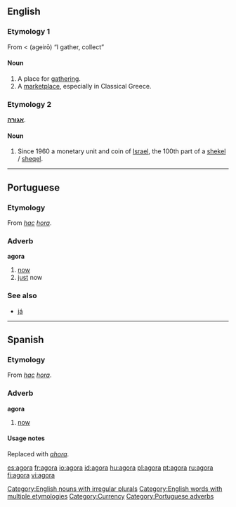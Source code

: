 {{see|ágora|αγορά|אגורה}}

==English==

===Etymology 1===
From {{L.}} < {{AGr.}} '''{{polytonic|[[ἀγείρω]]}}''' (ageirō) “I gather, collect”

====Noun====
{{en-noun|agorae}}

# A place for [[gathering]].
# A [[marketplace]], especially in Classical Greece.

===Etymology 2===
{{Hebr.}} '''[[אגורה]]'''.

====Noun====
{{en-noun|agoroth}}

# Since 1960 a monetary unit and coin of [[Israel]], the 100th part of a [[shekel]] / [[sheqel]].

[[Category:English nouns with irregular plurals]]
[[Category:English words with multiple etymologies]]
[[Category:Currency]]

----

==Portuguese==

===Etymology===
From {{L.|pt}} ''[[hac]]'' ''[[hora]]''.

===Adverb===
'''agora'''

# [[now]]
# [[just]] now

===See also===
*[[já]]

[[Category:Portuguese adverbs]]

----

==Spanish==

===Etymology===
From {{L.|es}} ''[[hac]]'' ''[[hora]]''.

===Adverb===
'''agora'''

# {{obsolete|lang=es}} [[now]]

====Usage notes====
Replaced with ''[[ahora]]''.

[[es:agora]]
[[fr:agora]]
[[io:agora]]
[[id:agora]]
[[hu:agora]]
[[pl:agora]]
[[pt:agora]]
[[ru:agora]]
[[fi:agora]]
[[vi:agora]]
